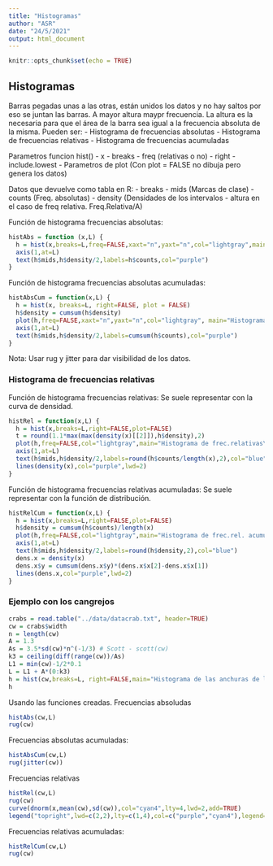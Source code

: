 ```yaml
---
title: "Histogramas"
author: "ASR"
date: "24/5/2021"
output: html_document
---
```


```r
knitr::opts_chunk$set(echo = TRUE)
```

## Histogramas
Barras pegadas unas a las otras, están unidos los datos y no hay saltos por eso se juntan las barras. A mayor altura maypr frecuencia.
La altura es la necesaria para que el área de la barra sea igual a la frecuencia absoluta de la misma.
Pueden ser:
- Histograma de frecuencias absolutas
- Histograma de frecuencias relativas
- Histograma de frecuencias acumuladas

Parametros funcion hist()
- x
- breaks
- freq (relativas o no)
- right
- include.lowest
- Parametros de plot (Con plot = FALSE no dibuja pero genera los datos)

Datos que devuelve como tabla en R:
- breaks
- mids (Marcas de clase)
- counts (Freq. absolutas)
- density (Densidades de los intervalos - altura en el caso de freq relativa. Freq.Relativa/A)

Función de histograma frecuencias absolutas:
```r
histAbs = function (x,L) {
  h = hist(x,breaks=L,freq=FALSE,xaxt="n",yaxt="n",col="lightgray",main="Histograma de frecuencias absolutas",xlab="Intervalos y marcas de clase",ylab="Frecuencias absolutas")
  axis(1,at=L)
  text(h$mids,h$density/2,labels=h$counts,col="purple")
}
```

Función de histograma frecuencias absolutas acumuladas:
```r
histAbsCum = function(x,L) {
  h = hist(x, breaks=L, right=FALSE, plot = FALSE)
  h$density = cumsum(h$density)
  plot(h,freq=FALSE,xaxt="n",yaxt="n",col="lightgray", main="Histograma de frecuencias\nabsolutas acumuladas",xlab="Intervalos",ylab="Frec. absolutas acumuladas")
  axis(1,at=L)
  text(h$mids,h$density/2,labels=cumsum(h$counts),col="purple")
}
```
Nota: Usar rug y jitter para dar visibilidad de los datos.


### Histograma de frecuencias relativas
Función de histograma frecuencias relativas:
Se suele representar con la  curva de densidad.
```r
histRel = function(x,L) {
  h = hist(x,breaks=L,right=FALSE,plot=FALSE)
  t = round(1.1*max(max(density(x)[[2]]),h$density),2)
  plot(h,freq=FALSE,col="lightgray",main="Histograma de frec.relativas\ny curva de densidad estimada",xaxt="n",ylim=c(0,t),xlab="Intervalos",ylab="Densidades")
  axis(1,at=L)
  text(h$mids,h$density/2,labels=round(h$counts/length(x),2),col="blue")
  lines(density(x),col="purple",lwd=2)
}
```

Función de histograma frecuencias relativas acumuladas:
Se suele representar con la función de distribución.
```r
histRelCum = function(x,L) {
  h = hist(x,breaks=L,right=FALSE,plot=FALSE)
  h$density = cumsum(h$counts)/length(x)
  plot(h,freq=FALSE,col="lightgray",main="Histograma de frec.rel. acumuladas\ny curva de distribución estimada",xaxt="n",xlab="Intervalos",ylab="Densidades")
  axis(1,at=L)
  text(h$mids,h$density/2,labels=round(h$density,2),col="blue")
  dens.x = density(x)
  dens.x$y = cumsum(dens.x$y)*(dens.x$x[2]-dens.x$x[1])
  lines(dens.x,col="purple",lwd=2)
}
```

### Ejemplo con los cangrejos
```r
crabs = read.table("../data/datacrab.txt", header=TRUE)
cw = crabs$width
n = length(cw)
A = 1.3
As = 3.5*sd(cw)*n^(-1/3) # Scott - scott(cw)
k3 = ceiling(diff(range(cw))/As)
L1 = min(cw)-1/2*0.1
L = L1 + A*(0:k3)
h = hist(cw,breaks=L, right=FALSE,main="Histograma de las anchuras de los congrejos")
h
```

Usando las funciones creadas.
Frecuencias absoludas
```r
histAbs(cw,L)
rug(cw)
```

Frecuencias absolutas acumuladas:
```r
histAbsCum(cw,L)
rug(jitter(cw))
```

Frecuencias relativas
```r
histRel(cw,L)
rug(cw)
curve(dnorm(x,mean(cw),sd(cw)),col="cyan4",lty=4,lwd=2,add=TRUE)
legend("topright",lwd=c(2,2),lty=c(1,4),col=c("purple","cyan4"),legend=c("densidad estimada","densidad normal"))
```

Frecuencias relativas acumuladas:
```r
histRelCum(cw,L)
rug(cw)
```

